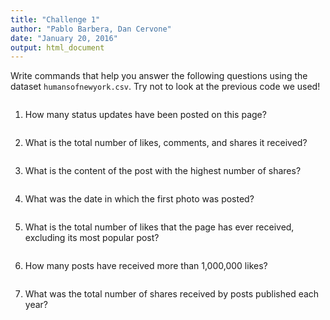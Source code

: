 ```yaml
---
title: "Challenge 1"
author: "Pablo Barbera, Dan Cervone"
date: "January 20, 2016"
output: html_document
---
```


Write commands that help you answer the following questions using the dataset `humansofnewyork.csv`. Try not to look at the previous code we used!

```r

```


1. How many status updates have been posted on this page?

```r

```

2. What is the total number of likes, comments, and shares it received?

```r

```

3. What is the content of the post with the highest number of shares?

```r

```

4. What was the date in which the first photo was posted?

```r

```

5. What is the total number of likes that the page has ever received, excluding its most popular post?

```r

```

6. How many posts have received more than 1,000,000 likes?

```r

```

7. What was the total number of shares received by posts published each year?

```r

```
